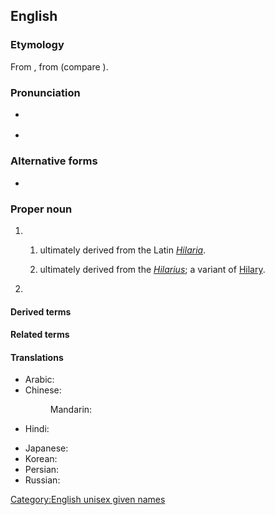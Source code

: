 ==English==

===Etymology===
From {{der|en|la|Hilarius}}, from {{m|la|hilare|t=cheerfully}} (compare {{m+|en|hilarious}}).

===Pronunciation===
* {{a|UK|US}} {{IPA|en|/ˈhɪ.lə.ɹi/}}
* {{audio|en|en-us-Hillary.ogg|Audio (US)}}

===Alternative forms===
* {{alter|en|Hilary}}

===Proper noun===
{{en-proper noun|s}}

# {{given name|en|unisex|from=Latin}}
## {{given name|en|female|from=Latin}} ultimately derived from the Latin ''[[Hilaria]]''.
## {{given name|en|male|from=Latin}} ultimately derived from the {{etyl|la|en}} ''[[Hilarius]]''; a variant of [[Hilary]].
# {{surname|en|[[patronymic]]|from=given names}}

====Derived terms====
{{der3|en
|Billary
|Hildebeast
|HillaryCare
|Hitlery
|Killary
|Shillary
|Shrillary
|Hill
|Hills
|Hilli
|Hillie
|Hilley
|Hilly
|Hil
|Hils
|Hili
|Hilie
|Hiley
|Hily
}}

====Related terms====
{{rel3|en|
|hilarious
|Hilary
}}

====Translations====
{{trans-top|female given name}}
* Arabic: {{t|ar|هِيلَارِي|f}}
* Chinese:
*: Mandarin: {{t+|cmn|希拉里|tr=Xīlālǐ|sc=Hani}}
* Hindi: {{t|hi|हिलेरी|f}}
{{trans-mid}}
* Japanese: {{t|ja|ヒラリー|tr=Hirarī}}
* Korean: {{t|ko|^힐러리}}
* Persian: {{t|fa|هیلاری|tr=hilâri}}
* Russian: {{t+|ru|Хи́ллари|f}}
{{trans-bottom}}

[[Category:English unisex given names]]